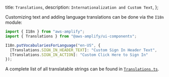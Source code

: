   title: `Translations`,
  description: `Internationalization and Custom Text`,
};

Customizing text and adding language translations can be done via the `I18n` module:

```js
import { I18n } from "aws-amplify";
import { Translations } from "@aws-amplify/ui-components";

I18n.putVocabulariesForLanguage("en-US", {
  [Translations.SIGN_IN_HEADER_TEXT]: "Custom Sign In Header Text",
  [Translations.SIGN_IN_ACTION]: "Custom Click Here to Sign In"
});
```

A complete list of all translatable strings can be found in [`Translations.ts`](https://github.com/aws-amplify/amplify-js/blob/main/packages/amplify-ui-components/src/common/Translations.ts).
